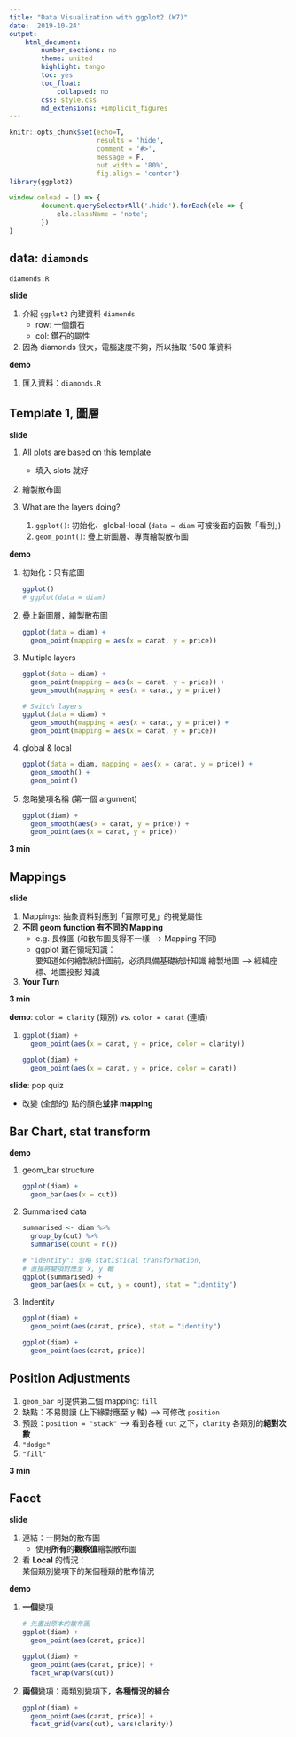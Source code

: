 ```yaml
---
title: "Data Visualization with ggplot2 (W7)"
date: '2019-10-24'
output:
    html_document:
        number_sections: no
        theme: united
        highlight: tango
        toc: yes
        toc_float:
            collapsed: no
        css: style.css
        md_extensions: +implicit_figures
---
```


```r
knitr::opts_chunk$set(echo=T,
                      results = 'hide',
                      comment = '#>',
                      message = F,
                      out.width = '80%',
                      fig.align = 'center')
library(ggplot2)
```

```js
window.onload = () => {
        document.querySelectorAll('.hide').forEach(ele => {
            ele.className = 'note';
        })
}
```

## data: `diamonds`

`diamonds.R`

<div class="hide" data-tag="slide, demo">
**slide**

1. 介紹 `ggplot2` 內建資料 `diamonds`
    - row: 一個鑽石
    - col: 鑽石的屬性

2. 因為 diamonds 很大，電腦速度不夠，所以抽取 1500 筆資料

**demo**

1. 匯入資料：`diamonds.R`
</div>



## Template 1, 圖層

<div class="hide" data-tag="slide, demo">

**slide**

1. All plots are based on this template
    - 填入 slots 就好

2. 繪製散布圖

3. What are the layers doing?  
    
    1. `ggplot()`: 初始化、global-local (`data = diam` 可被後面的函數「看到」)
    2. `geom_point()`: 疊上新圖層、專責繪製散布圖

**demo**

1. 初始化：只有底圖

    ```r
    ggplot()
    # ggplot(data = diam)
    ```
2. 疊上新圖層，繪製散布圖

    ```r
    ggplot(data = diam) +
      geom_point(mapping = aes(x = carat, y = price))
    ```

3. Multiple layers

    ```r
    ggplot(data = diam) +
      geom_point(mapping = aes(x = carat, y = price)) +
      geom_smooth(mapping = aes(x = carat, y = price))
    
    # Switch layers  
    ggplot(data = diam) +
      geom_smooth(mapping = aes(x = carat, y = price)) +
      geom_point(mapping = aes(x = carat, y = price))
    ```

4. global & local

    ```r
    ggplot(data = diam, mapping = aes(x = carat, y = price)) +
      geom_smooth() +
      geom_point()
      
    ```

5. 忽略變項名稱 (第一個 argument)

    ```r
    ggplot(diam) +
      geom_smooth(aes(x = carat, y = price)) +
      geom_point(aes(x = carat, y = price))
    ```
</div>

**3 min**


## Mappings

<div class="hide" data-tag="slide">
**slide**

1. Mappings: 抽象資料對應到「實際可見」的視覺屬性  
2. **不同 geom function 有不同的 Mapping**
    - e.g. 長條圖 (和散布圖長得不一樣 --> Mapping 不同)
    - ggplot 難在領域知識：  
    要知道如何繪製統計圖前，必須具備基礎統計知識
    繪製地圖 --> 經緯座標、地圖投影 知識
3. **Your Turn**
</div>

**3 min**

<div class="hide" data-tag="demo, slide">
**demo**: `color = clarity` (類別) vs. `color = carat` (連續)

1. 
    ```r
    ggplot(diam) + 
      geom_point(aes(x = carat, y = price, color = clarity))
    
    ggplot(diam) + 
      geom_point(aes(x = carat, y = price, color = carat))
    ```

**slide**: pop quiz

- 改變 (全部的) 點的顏色**並非 mapping**
</div>


## Bar Chart, stat transform

<div class="hide" data-tag="slide, demo">

**demo**

1. geom_bar structure

    ```r
    ggplot(diam) +
      geom_bar(aes(x = cut))
    ```

2. Summarised data 

    ```r
    summarised <- diam %>%
      group_by(cut) %>%
      summarise(count = n())
    
    # "identity": 忽略 statistical transformation, 
    # 直接將變項對應至 x, y 軸
    ggplot(summarised) +
      geom_bar(aes(x = cut, y = count), stat = "identity")
    ```

3. Indentity

    ```r
    ggplot(diam) +
      geom_point(aes(carat, price), stat = "identity")
      
    ggplot(diam) +
      geom_point(aes(carat, price))
    ```
</div>
  
## Position Adjustments

<div class="hide" data-tag="slide">
1. `geom_bar` 可提供第二個 mapping: `fill`
1. 缺點：不易閱讀 (上下緣對應至 y 軸) --> 可修改 `position`
1. 預設：`position = "stack"` --> 看到各種 `cut` 之下，`clarity` 各類別的**絕對次數**
1. `"dodge"`
1. `"fill"`
</div>

**3 min**

## Facet

<div class="hide" data-tag="slide, demo">
**slide**

1. 連結：一開始的散布圖
    - 使用**所有**的**觀察值**繪製散布圖
1. 看 **Local** 的情況：  
某個類別變項下的某個種類的散布情況

**demo**

1. **一個**變項

    ```r
    # 先畫出原本的散布圖
    ggplot(diam) +
      geom_point(aes(carat, price))
    
    ggplot(diam) +
      geom_point(aes(carat, price)) +
      facet_wrap(vars(cut))
    ```

2. **兩個**變項：兩類別變項下，**各種情況的組合**

    ```r
    ggplot(diam) +
      geom_point(aes(carat, price)) +
      facet_grid(vars(cut), vars(clarity))
    ```
</div>

